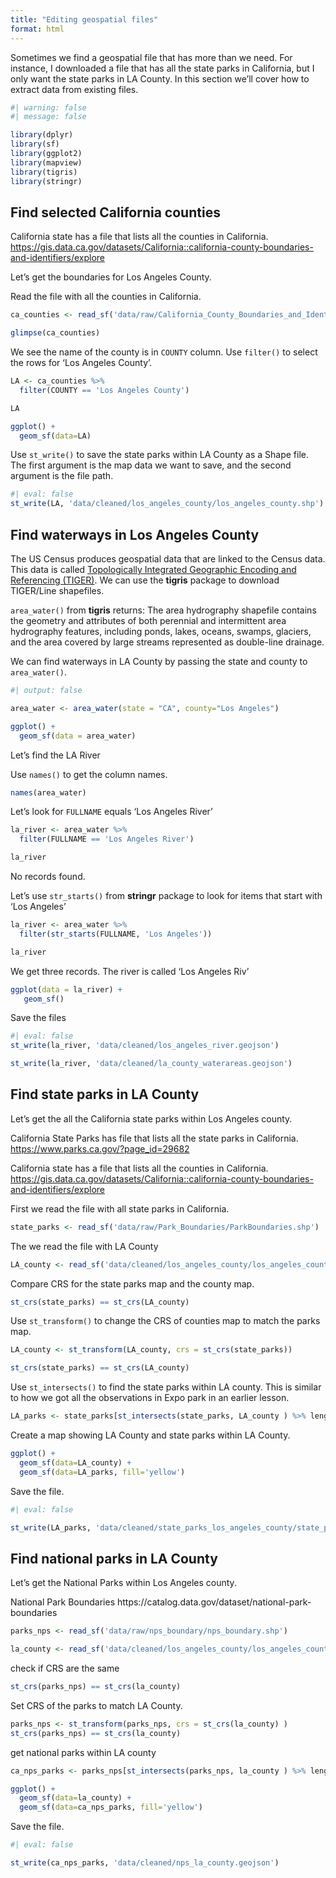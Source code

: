```yaml
---
title: "Editing geospatial files"
format: html
---
```


Sometimes we find a geospatial file that has more than we need. For instance, I downloaded a file that has all the state parks in California, but I only want the state parks in LA County. In this section we'll cover how to extract data from existing files.

```r
#| warning: false
#| message: false

library(dplyr)
library(sf)
library(ggplot2)
library(mapview)
library(tigris)
library(stringr)

```

## Find selected California counties

California state has a file that lists all the counties in California. <https://gis.data.ca.gov/datasets/California::california-county-boundaries-and-identifiers/explore>

Let's get the boundaries for Los Angeles County.

Read the file with all the counties in California.

```r
ca_counties <- read_sf('data/raw/California_County_Boundaries_and_Identifiers_Blue_Version_view_2716745428963682036/California_County_Boundaries_and_Identifiers.shp')

```

```r
glimpse(ca_counties)
```

We see the name of the county is in `COUNTY` column. Use `filter()` to select the rows for 'Los Angeles County'.

```r
LA <- ca_counties %>%
  filter(COUNTY == 'Los Angeles County')

LA
```

```r

ggplot() +
  geom_sf(data=LA) 

```

Use `st_write()` to save the state parks within LA County as a Shape file. The first argument is the map data we want to save, and the second argument is the file path.

```r
#| eval: false
st_write(LA, 'data/cleaned/los_angeles_county/los_angeles_county.shp')
```

## Find waterways in Los Angeles County

The US Census produces geospatial data that are linked to the Census data. This data is called [Topologically Integrated Geographic Encoding and Referencing (TIGER)](https://www.census.gov/programs-surveys/geography/guidance/tiger-data-products-guide.html). We can use the **tigris** package to download TIGER/Line shapefiles.

`area_water()` from **tigris** returns: The area hydrography shapefile contains the geometry and attributes of both perennial and intermittent area hydrography features, including ponds, lakes, oceans, swamps, glaciers, and the area covered by large streams represented as double-line drainage.

We can find waterways in LA County by passing the state and county to `area_water()`.

```r
#| output: false

area_water <- area_water(state = "CA", county="Los Angeles") 
```

```r
ggplot() +
  geom_sf(data = area_water)
```

Let's find the LA River

Use `names()` to get the column names.

```r
names(area_water)
```

Let's look for `FULLNAME` equals 'Los Angeles River'

```r
la_river <- area_water %>% 
  filter(FULLNAME == 'Los Angeles River')

la_river
```

No records found.

Let's use `str_starts()` from **stringr** package to look for items that start with 'Los Angeles'

```r
la_river <- area_water %>% 
  filter(str_starts(FULLNAME, 'Los Angeles'))

la_river
```

We get three records. The river is called 'Los Angeles Riv'

```r
ggplot(data = la_river) +
   geom_sf()
```

Save the files

```r
#| eval: false
st_write(la_river, 'data/cleaned/los_angeles_river.geojson')

st_write(la_river, 'data/cleaned/la_county_waterareas.geojson')
```

## Find state parks in LA County

Let's get the all the California state parks within Los Angeles county.

California State Parks has file that lists all the state parks in California. <https://www.parks.ca.gov/?page_id=29682>

California state has a file that lists all the counties in California. <https://gis.data.ca.gov/datasets/California::california-county-boundaries-and-identifiers/explore>

First we read the file with all state parks in California.

```r
state_parks <- read_sf('data/raw/Park_Boundaries/ParkBoundaries.shp')
```

The we read the file with LA County

```r
LA_county <- read_sf('data/cleaned/los_angeles_county/los_angeles_county.shp')


```

Compare CRS for the state parks map and the county map.

```r
st_crs(state_parks) == st_crs(LA_county)

```

Use `st_transform()` to change the CRS of counties map to match the parks map.

```r

LA_county <- st_transform(LA_county, crs = st_crs(state_parks))

st_crs(state_parks) == st_crs(LA_county)
```

Use `st_intersects()` to find the state parks within LA county. This is similar to how we got all the observations in Expo park in an earlier lesson.

```r

LA_parks <- state_parks[st_intersects(state_parks, LA_county ) %>% lengths > 0,]
```

Create a map showing LA County and state parks within LA County.

```r

ggplot() +
  geom_sf(data=LA_county) + 
  geom_sf(data=LA_parks, fill='yellow') 

```

Save the file.

```r
#| eval: false

st_write(LA_parks, 'data/cleaned/state_parks_los_angeles_county/state_parks_los_angeles_county.shp')
```

## Find national parks in LA County

Let's get the National Parks within Los Angeles county.

National Park Boundaries https://catalog.data.gov/dataset/national-park-boundaries

```r
parks_nps <- read_sf('data/raw/nps_boundary/nps_boundary.shp')

la_county <- read_sf('data/cleaned/los_angeles_county/los_angeles_county.shp')


```

check if CRS are the same

```r
st_crs(parks_nps) == st_crs(la_county)
```

Set CRS of the parks to match LA County.

```r
parks_nps <- st_transform(parks_nps, crs = st_crs(la_county) )
st_crs(parks_nps) == st_crs(la_county)
```

get national parks within LA county

```r

ca_nps_parks <- parks_nps[st_intersects(parks_nps, la_county ) %>% lengths > 0,]

ggplot() +
  geom_sf(data=la_county) + 
  geom_sf(data=ca_nps_parks, fill='yellow') 

```

Save the file.

```r
#| eval: false

st_write(ca_nps_parks, 'data/cleaned/nps_la_county.geojson')
```
